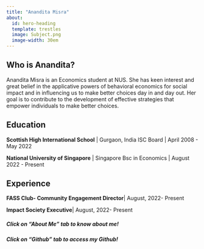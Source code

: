 ```yaml
---
title: "Anandita Misra"
about:
  id: hero-heading
  template: trestles
  image: Subject.png
  image-width: 30em
---
```


::: {#hero-heading}
## Who is Anandita?

Anandita Misra is an Economics student at NUS. She has keen interest and great belief in the applicative powers of behavioral economics for social impact and in influencing us to make better choices day in and day out. Her goal is to contribute to the development of effective strategies that empower individuals to make better choices.

## Education

**Scottish High International School** \| Gurgaon, India ISC Board \| April 2008 - May 2022

**National University of Singapore** \| Singapore Bsc in Economics \| August 2022 - Present

## Experience

**FASS Club- Community Engagement Director**\| August, 2022- Present

**Impact Society Executive**\| August, 2022- Present

:::

##### Click on "About Me" tab to know about me!

##### Click on "Github" tab to access my Github!
